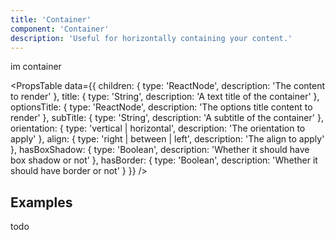 ```yaml
---
title: 'Container'
component: 'Container'
description: 'Useful for horizontally containing your content.'
---
```


<Container title="im title" subTitle="im subtitle" optionsTitle="im options">
  im container
</Container>

<PropsTable
  data={{
    children: {
      type: 'ReactNode',
      description: 'The content to render'
    },
    title: {
      type: 'String',
      description: 'A text title of the container'
    },
    optionsTitle: {
      type: 'ReactNode',
      description: 'The options title content to render'
    },
    subTitle: {
      type: 'String',
      description: 'A subtitle of the container'
    },
    orientation: {
      type: 'vertical | horizontal',
      description: 'The orientation to apply'
    },
    align: {
      type: 'right | between | left',
      description: 'The align to apply'
    },
    hasBoxShadow: {
      type: 'Boolean',
      description: 'Whether it should have box shadow or not'
    },
    hasBorder: {
      type: 'Boolean',
      description: 'Whether it should have border or not'
    }
  }}
/>

## Examples

todo
